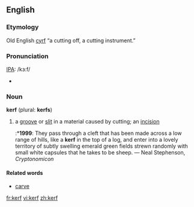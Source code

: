 {{see|Kerf}}

==English==
=== Etymology ===
Old English [[cyrf]] “a cutting off, a cutting instrument.”

===Pronunciation===
[[IPA]]: /kɜ:f/
*{{audio|en-us-kerf.ogg|Audio (US)}}

===Noun===
'''kerf''' (plural: '''kerfs''')
# a [[groove]] or [[slit]] in a material caused by cutting; an [[incision]]
#:*'''1999''': They pass through a cleft that has been made across a low range of hills, like a '''kerf''' in the top of a log, and enter into a lovely territory of subtly swelling emerald green fields strewn randomly with small white capsules that he takes to be sheep. — Neal Stephenson, ''Cryptonomicon''

==== Related words ====
* [[carve]]

[[fr:kerf]]
[[vi:kerf]]
[[zh:kerf]]